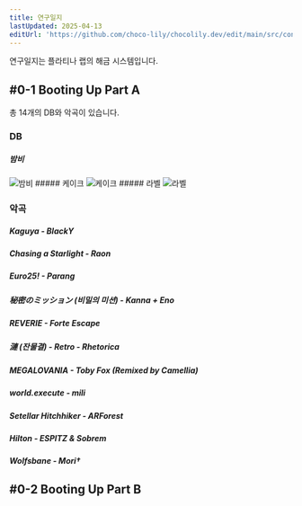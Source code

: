 ```yaml
---
title: 연구일지
lastUpdated: 2025-04-13
editUrl: 'https://github.com/choco-lily/chocolily.dev/edit/main/src/content/docs/PLATiNA_LAB/research_note.mdx'
---
```




연구일지는 플라티나 랩의 해금 시스템입니다.

## #0-1 Booting Up Part A
총 14개의 DB와 악곡이 있습니다.

### DB
##### 밤비
<Image src={researchicon_char_02_bambi} alt="밤비" width={200} />
##### 케이크
<Image src={researchicon_char_03_cake} alt="케이크" width={200} />
##### 라벨
<Image src={researchicon_char_06_label} alt="라벨" width={200} />

### 악곡
##### Kaguya - BlackY
##### Chasing a Starlight - Raon
##### Euro25! - Parang
##### 秘密のミッション (비밀의 미션) - Kanna + Eno
##### REVERIE - Forte Escape
##### 漣 (잔물결) - Retro - Rhetorica
##### MEGALOVANIA - Toby Fox (Remixed by Camellia)
##### world.execute - mili
##### Setellar Hitchhiker - ARForest
##### Hilton - ESPITZ & Sobrem
##### Wolfsbane - Mori†

## #0-2 Booting Up Part B